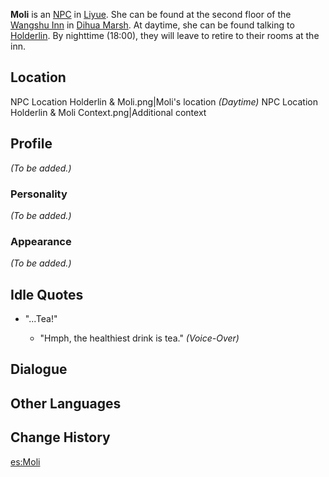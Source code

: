 {{Meta
<!-- REMOVE THIS TEMPLATE AFTER ADDING MISSING INFO -->
|missing_NPC_profile  = yes
}}
{{Character Infobox
|image            = NPC Moli.png
|name             = Moli
|region           = Liyue
|type             = NPC
}}
'''Moli''' is an [[NPC]] in [[Liyue]]. She can be found at the second floor of the [[Wangshu Inn]] in [[Dihua Marsh]]. At daytime, she can be found talking to [[Holderlin]]. By nighttime (18:00), they will leave to retire to their rooms at the inn.

==Location==
<gallery hideaddbutton="true" captionalign="center">
NPC Location Holderlin & Moli.png|Moli's location ''(Daytime)''
NPC Location Holderlin & Moli Context.png|Additional context
</gallery>

==Profile==
<!-- detailed story/lore information goes here -->
''(To be added.)''

===Personality===
''(To be added.)''

===Appearance===
''(To be added.)''

==Idle Quotes==
* "...Tea!"
** {{A|VO Moli 01.ogg}} "Hmph, the healthiest drink is tea." ''(Voice-Over)''

==Dialogue==
{{Transclude|Holderlin|Dialogue}}

==Other Languages==
{{Other Languages
|default_hidden = 1
|en      = Moli
|zhs     = 茉莉
|zhs_rm  = Mòlì
|zht     = 茉莉
|zht_rm  = Mòlì
|ja      = 茉莉
|ja_rm   = Matsuri{{Assumed}}
|ko      = 청향
|ko_rm   = 
|es      = Mo Li
|fr      = Moli
|ru      = Мо Ли
|th      = Moli
|vi      = Moli
|de      = Moli
|id      = Moli
|pt      = Moli
}}

==Change History==
{{Change History|1.0}}

[[es:Moli]]